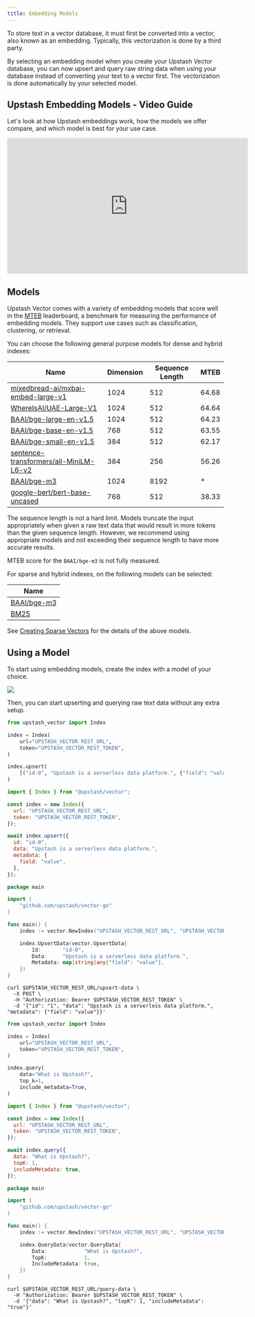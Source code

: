 ```yaml
---
title: Embedding Models
---
```


To store text in a vector database, it must first be converted into a vector,
also known as an embedding. Typically, this vectorization is done by a third
party.

By selecting an embedding model when you create your Upstash Vector database,
you can now upsert and query raw string data when using your database instead of
converting your text to a vector first. The vectorization is done automatically
by your selected model.

## Upstash Embedding Models - Video Guide

Let's look at how Upstash embeddings work, how the models we offer compare, and
which model is best for your use case.

<iframe
  id="intro-video"
  width="560"
  height="315"
  src="https://www.youtube.com/embed/aImBIYwn5Ew?rel=0&disablekb=1"
  title="YouTube video player"
  frameBorder="0"
  allow="accelerometer; fullscreen; clipboard-write; encrypted-media; gyroscope"
  allowFullScreen
></iframe>

## Models

Upstash Vector comes with a variety of embedding models that score well in the
[MTEB](https://huggingface.co/spaces/mteb/leaderboard) leaderboard, a benchmark
for measuring the performance of embedding models. They support use cases such
as classification, clustering, or retrieval.

You can choose the following general purpose models for dense and hybrid indexes:

| Name                                                                                                    | Dimension | Sequence Length | MTEB  |
| ------------------------------------------------------------------------------------------------------- | --------- | --------------- | ----- |
| [mixedbread-ai/mxbai-embed-large-v1](https://huggingface.co/mixedbread-ai/mxbai-embed-large-v1)         | 1024      | 512             | 64.68 |
| [WhereIsAI/UAE-Large-V1](https://huggingface.co/WhereIsAI/UAE-Large-V1)                                 | 1024      | 512             | 64.64 |
| [BAAI/bge-large-en-v1.5](https://huggingface.co/BAAI/bge-large-en-v1.5)                                 | 1024      | 512             | 64.23 |
| [BAAI/bge-base-en-v1.5](https://huggingface.co/BAAI/bge-base-en-v1.5)                                   | 768       | 512             | 63.55 |
| [BAAI/bge-small-en-v1.5](https://huggingface.co/BAAI/bge-small-en-v1.5)                                 | 384       | 512             | 62.17 |
| [sentence-transformers/all-MiniLM-L6-v2](https://huggingface.co/sentence-transformers/all-MiniLM-L6-v2) | 384       | 256             | 56.26 |
| [BAAI/bge-m3](https://huggingface.co/BAAI/bge-m3)                                                       | 1024      | 8192            | \*    |
| [google-bert/bert-base-uncased](https://huggingface.co/google-bert/bert-base-uncased)                   | 768       | 512             | 38.33 |

<Note>
  The sequence length is not a hard limit. Models truncate the input
  appropriately when given a raw text data that would result in more tokens than
  the given sequence length. However, we recommend using appropriate models and
  not exceeding their sequence length to have more accurate results.
</Note>

<Note>MTEB score for the `BAAI/bge-m3` is not fully measured.</Note>

For sparse and hybrid indexes, on the following models can be selected:

| Name                                              |
| ------------------------------------------------- |
| [BAAI/bge-m3](https://huggingface.co/BAAI/bge-m3) |
| [BM25](https://en.wikipedia.org/wiki/Okapi_BM25)  |

See [Creating Sparse Vectors](/vector/features/sparseindexes#creating-sparse-vectors) for the details of the above models.

## Using a Model

To start using embedding models, create the index with a model of your choice.

<Frame style={{ width: "600px" }}>
  <img src="/img/vector/create_index_with_model.png" />
</Frame>

Then, you can start upserting and querying raw text data without any extra
setup.

<Tabs>

<Tab title="Python">

```python
from upstash_vector import Index

index = Index(
    url="UPSTASH_VECTOR_REST_URL",
    token="UPSTASH_VECTOR_REST_TOKEN",
)

index.upsert(
    [("id-0", "Upstash is a serverless data platform.", {"field": "value"})],
)
```

</Tab>

<Tab title="JavaScript">

```js
import { Index } from "@upstash/vector";

const index = new Index({
  url: "UPSTASH_VECTOR_REST_URL",
  token: "UPSTASH_VECTOR_REST_TOKEN",
});

await index.upsert({
  id: "id-0",
  data: "Upstash is a serverless data platform.",
  metadata: {
    field: "value",
  },
});
```

</Tab>

<Tab title="Go">

```go
package main

import (
	"github.com/upstash/vector-go"
)

func main() {
	index := vector.NewIndex("UPSTASH_VECTOR_REST_URL", "UPSTASH_VECTOR_REST_TOKEN")

	index.UpsertData(vector.UpsertData{
		Id:       "id-0",
		Data:     "Upstash is a serverless data platform.",
		Metadata: map[string]any{"field": "value"},
	})
}
```

</Tab>

<Tab title="curl">

```shell
curl $UPSTASH_VECTOR_REST_URL/upsert-data \
  -X POST \
  -H "Authorization: Bearer $UPSTASH_VECTOR_REST_TOKEN" \
  -d '{"id": "1", "data": "Upstash is a serverless data platform.", "metadata": {"field": "value"}}'
```

</Tab>

</Tabs>

<Tabs>

<Tab title="Python">

```python
from upstash_vector import Index

index = Index(
    url="UPSTASH_VECTOR_REST_URL",
    token="UPSTASH_VECTOR_REST_TOKEN",
)

index.query(
    data="What is Upstash?",
    top_k=1,
    include_metadata=True,
)
```

</Tab>

<Tab title="JavaScript">

```js
import { Index } from "@upstash/vector";

const index = new Index({
  url: "UPSTASH_VECTOR_REST_URL",
  token: "UPSTASH_VECTOR_REST_TOKEN",
});

await index.query({
  data: "What is Upstash?",
  topK: 1,
  includeMetadata: true,
});
```

</Tab>

<Tab title="Go">

```go
package main

import (
	"github.com/upstash/vector-go"
)

func main() {
	index := vector.NewIndex("UPSTASH_VECTOR_REST_URL", "UPSTASH_VECTOR_REST_TOKEN")

	index.QueryData(vector.QueryData{
		Data:            "What is Upstash?",
		TopK:            1,
		IncludeMetadata: true,
	})
}
```

</Tab>

<Tab title="curl">

```shell
curl $UPSTASH_VECTOR_REST_URL/query-data \
  -H "Authorization: Bearer $UPSTASH_VECTOR_REST_TOKEN" \
  -d '{"data": "What is Upstash?", "topK": 1, "includeMetadata": "true"}'
```

</Tab>

</Tabs>

